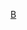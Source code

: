 {{asbox
|image=Flag of Bolivia.svg
|category=玻利維亞小作品
|subject=與[[玻利維亞]]相關的
|name=Template:Bolivia-stub
}}<noinclude>[[Category:南美洲小作品模板|B]]
</noinclude>